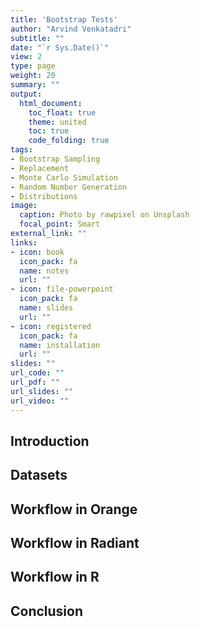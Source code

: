 ```yaml
---
title: 'Bootstrap Tests'
author: "Arvind Venkatadri"
subtitle: ""
date: "`r Sys.Date()`"
view: 2
type: page
weight: 20
summary: ""
output:
  html_document:
    toc_float: true
    theme: united
    toc: true
    code_folding: true
tags:
- Bootstrap Sampling
- Replacement
- Monte Carlo Simulation
- Random Number Generation
- Distributions
image:
  caption: Photo by rawpixel on Unsplash
  focal_point: Smart
external_link: ""
links:
- icon: book
  icon_pack: fa
  name: notes
  url: ""
- icon: file-powerpoint
  icon_pack: fa
  name: slides
  url: ""
- icon: registered
  icon_pack: fa
  name: installation
  url: ""
slides: ""
url_code: ""
url_pdf: ""
url_slides: ""
url_video: ""
---
```


## Introduction





## Datasets


## Workflow in Orange



## Workflow in Radiant



## Workflow in R


## Conclusion
